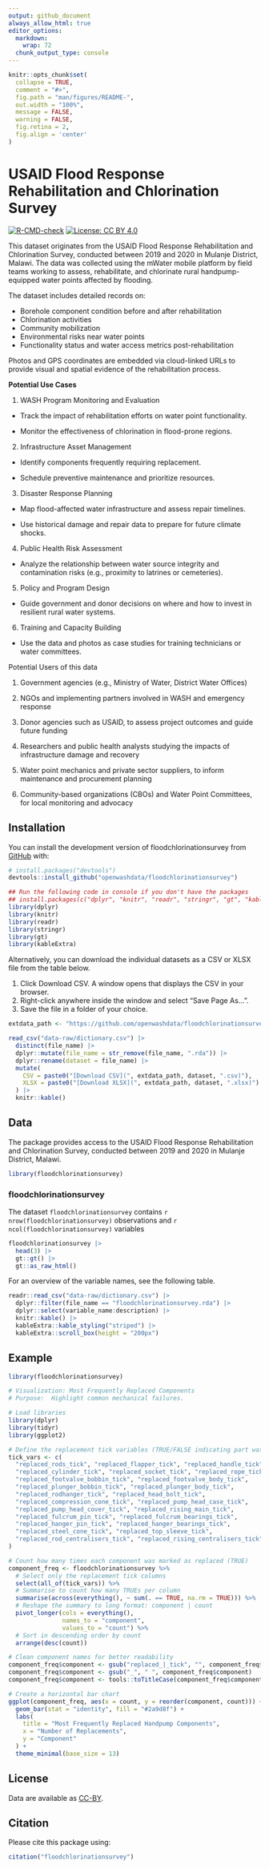```yaml
---
output: github_document
always_allow_html: true
editor_options: 
  markdown: 
    wrap: 72
  chunk_output_type: console
---
```


<!-- README.md is generated from README.Rmd. Please edit that file -->

```r
knitr::opts_chunk$set(
  collapse = TRUE,
  comment = "#>",
  fig.path = "man/figures/README-",
  out.width = "100%",
  message = FALSE,
  warning = FALSE,
  fig.retina = 2,
  fig.align = 'center'
)
```

# USAID Flood Response Rehabilitation and Chlorination Survey

<!-- badges: start -->
[![R-CMD-check](https://github.com/openwashdata/floodchlorinationsurvey/actions/workflows/R-CMD-check.yaml/badge.svg)](https://github.com/openwashdata/floodchlorinationsurvey/actions/workflows/R-CMD-check.yaml)
[![License: CC BY
4.0](https://img.shields.io/badge/License-CC_BY_4.0-lightgrey.svg)](https://creativecommons.org/licenses/by/4.0/)
<!-- badges: end -->

This dataset originates from the USAID Flood Response Rehabilitation and
Chlorination Survey, conducted between 2019 and 2020 in Mulanje
District, Malawi. The data was collected using the mWater mobile
platform by field teams working to assess, rehabilitate, and chlorinate
rural handpump-equipped water points affected by flooding.

The dataset includes detailed records on:

-   Borehole component condition before and after rehabilitation
-   Chlorination activities
-   Community mobilization
-   Environmental risks near water points
-   Functionality status and water access metrics post-rehabilitation

Photos and GPS coordinates are embedded via cloud-linked URLs to provide
visual and spatial evidence of the rehabilitation process.

**Potential Use Cases**

1.  WASH Program Monitoring and Evaluation

-   Track the impact of rehabilitation efforts on water point
    functionality.

-   Monitor the effectiveness of chlorination in flood-prone regions.

2.  Infrastructure Asset Management

-   Identify components frequently requiring replacement.

-   Schedule preventive maintenance and prioritize resources.

3.  Disaster Response Planning

-   Map flood-affected water infrastructure and assess repair timelines.

-   Use historical damage and repair data to prepare for future climate
    shocks.

4.  Public Health Risk Assessment

-   Analyze the relationship between water source integrity and
    contamination risks (e.g., proximity to latrines or cemeteries).

5.  Policy and Program Design

-   Guide government and donor decisions on where and how to invest in
    resilient rural water systems.

6.  Training and Capacity Building

-   Use the data and photos as case studies for training technicians or
    water committees.

Potential Users of this data

1. Government agencies (e.g., Ministry of Water, District Water
Offices)

2.  NGOs and implementing partners involved in WASH and emergency
    response

3.  Donor agencies such as USAID, to assess project outcomes and guide
    future funding

4.  Researchers and public health analysts studying the impacts of
    infrastructure damage and recovery

5.  Water point mechanics and private sector suppliers, to inform
    maintenance and procurement planning

6.  Community-based organizations (CBOs) and Water Point Committees, for
    local monitoring and advocacy

## Installation

You can install the development version of floodchlorinationsurvey from
[GitHub](https://github.com/) with:

``` r
# install.packages("devtools")
devtools::install_github("openwashdata/floodchlorinationsurvey")
```

```r
## Run the following code in console if you don't have the packages
## install.packages(c("dplyr", "knitr", "readr", "stringr", "gt", "kableExtra"))
library(dplyr)
library(knitr)
library(readr)
library(stringr)
library(gt)
library(kableExtra)
```

Alternatively, you can download the individual datasets as a CSV or XLSX
file from the table below.

1.  Click Download CSV. A window opens that displays the CSV in your
    browser.
2.  Right-click anywhere inside the window and select "Save Page As...".
3.  Save the file in a folder of your choice.

```r

extdata_path <- "https://github.com/openwashdata/floodchlorinationsurvey/raw/main/inst/extdata/"

read_csv("data-raw/dictionary.csv") |> 
  distinct(file_name) |> 
  dplyr::mutate(file_name = str_remove(file_name, ".rda")) |> 
  dplyr::rename(dataset = file_name) |> 
  mutate(
    CSV = paste0("[Download CSV](", extdata_path, dataset, ".csv)"),
    XLSX = paste0("[Download XLSX](", extdata_path, dataset, ".xlsx)")
  ) |> 
  knitr::kable()

```

## Data

The package provides access to the USAID Flood Response Rehabilitation and Chlorination Survey, conducted between 2019 and 2020 in Mulanje District, Malawi.

```r
library(floodchlorinationsurvey)
```

### floodchlorinationsurvey

The dataset `floodchlorinationsurvey` contains 
`r nrow(floodchlorinationsurvey)` observations and
`r ncol(floodchlorinationsurvey)` variables

```r
floodchlorinationsurvey |> 
  head(3) |> 
  gt::gt() |>
  gt::as_raw_html()
```

For an overview of the variable names, see the following table.

```r
readr::read_csv("data-raw/dictionary.csv") |>
  dplyr::filter(file_name == "floodchlorinationsurvey.rda") |>
  dplyr::select(variable_name:description) |> 
  knitr::kable() |> 
  kableExtra::kable_styling("striped") |> 
  kableExtra::scroll_box(height = "200px")
```

## Example

```r
library(floodchlorinationsurvey)

# Visualization: Most Frequently Replaced Components
# Purpose:  Highlight common mechanical failures. 

# Load libraries
library(dplyr)
library(tidyr)
library(ggplot2)

# Define the replacement tick variables (TRUE/FALSE indicating part was replaced)
tick_vars <- c(
  "replaced_rods_tick", "replaced_flapper_tick", "replaced_handle_tick",
  "replaced_cylinder_tick", "replaced_socket_tick", "replaced_rope_tick",
  "replaced_footvalve_bobbin_tick", "replaced_footvalve_body_tick",
  "replaced_plunger_bobbin_tick", "replaced_plunger_body_tick",
  "replaced_rodhanger_tick", "replaced_head_bolt_tick",
  "replaced_compression_cone_tick", "replaced_pump_head_case_tick",
  "replaced_pump_head_cover_tick", "replaced_rising_main_tick",
  "replaced_fulcrum_pin_tick", "replaced_fulcrum_bearings_tick",
  "replaced_hanger_pin_tick", "replaced_hanger_bearings_tick",
  "replaced_steel_cone_tick", "replaced_top_sleeve_tick",
  "replaced_rod_centralisers_tick", "replaced_rising_centralisers_tick"
)

# Count how many times each component was marked as replaced (TRUE)
component_freq <- floodchlorinationsurvey %>%
  # Select only the replacement tick columns
  select(all_of(tick_vars)) %>%
  # Summarise to count how many TRUEs per column
  summarise(across(everything(), ~ sum(. == TRUE, na.rm = TRUE))) %>%
  # Reshape the summary to long format: component | count
  pivot_longer(cols = everything(), 
               names_to = "component", 
               values_to = "count") %>%
  # Sort in descending order by count
  arrange(desc(count))

# Clean component names for better readability
component_freq$component <- gsub("replaced_|_tick", "", component_freq$component)  # Remove prefixes/suffixes
component_freq$component <- gsub("_", " ", component_freq$component)               # Replace underscores with spaces
component_freq$component <- tools::toTitleCase(component_freq$component)           # Capitalize each word

# Create a horizontal bar chart
ggplot(component_freq, aes(x = count, y = reorder(component, count))) +
  geom_bar(stat = "identity", fill = "#2a9d8f") +  
  labs(
    title = "Most Frequently Replaced Handpump Components",
    x = "Number of Replacements",
    y = "Component"
  ) +
  theme_minimal(base_size = 13) 
```

## License

Data are available as
[CC-BY](https://github.com/openwashdata/floodchlorinationsurvey/blob/main/LICENSE.md).

## Citation

Please cite this package using:

```r
citation("floodchlorinationsurvey")
```
